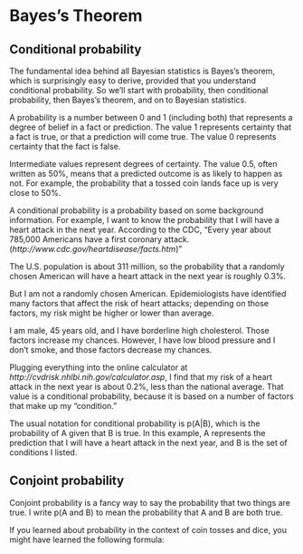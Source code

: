 # Bayes's Theorem 

## Conditional probability

  The fundamental idea behind all Bayesian statistics is Bayes’s theorem, which is surprisingly easy to derive, provided that you understand conditional probability. So we’ll start with probability, then conditional probability, then Bayes’s theorem, and on to Bayesian statistics.

  A probability is a number between $0$ and 1 (including both) that represents a degree of belief in a fact or prediction. The value 1 represents certainty that a fact is true, or that a prediction will come true. The value 0 represents certainty that the fact is false.

  Intermediate values represent degrees of certainty. The value 0.5, often written as 50%, means that a predicted outcome is as likely to happen as not. For example, the probability that a tossed coin lands face up is very close to 50%.

  A conditional probability is a probability based on some background information. For example, I want to know the probability that I will have a heart attack in the next year. According to the CDC, “Every year about 785,000 Americans have a first coronary attack. (*http://www.cdc.gov/heartdisease/facts.htm*)”

The U.S. population is about 311 million, so the probability that a randomly chosen American will have a heart attack in the next year is roughly 0.3%.

But I am not a randomly chosen American. Epidemiologists have identified many factors that affect the risk of heart attacks; depending on those factors, my risk might be higher or lower than average.

I am male, 45 years old, and I have borderline high cholesterol. Those factors increase my chances. However, I have low blood pressure and I don’t smoke, and those factors decrease my chances.

Plugging everything into the online calculator at *http://cvdrisk.nhlbi.nih.gov/calculator.asp*, I find that my risk of a heart attack in the next year is about 0.2%, less than the national average. That value is a conditional probability, because it is based on a number of factors that make up my “condition.”

The usual notation for conditional probability is p(A|B), which is the probability of A given that B is true. In this example, A represents the prediction that I will have a heart attack in the next year, and B is the set of conditions I listed.

## Conjoint probability

Conjoint probability is a fancy way to say the probability that two things
are true. I write p(A and B) to mean the probability that A and B are both
true.

If you learned about probability in the context of coin tosses and dice, you
might have learned the following formula:

